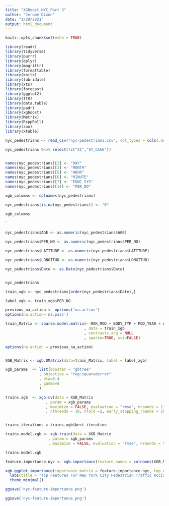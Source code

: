 ```yaml
---
title: "XGBoost_NYC_Part 3"
author: "Jerome Dixon"
date: "1/29/2021"
output: html_document
---
```


```r
knitr::opts_chunk$set(echo = TRUE)

library(readr)
library(tidyverse)
library(purrr)
library(dplyr)
library(magrittr)
library(formattable)
library(knitr)
library(lubridate)
library(xts) 
library(forecast) 
library(ggplot2) 
library(TTR)
library(data.table)
library(padr)
library(xgboost)
library(Matrix)
library(RcppRoll)
library(zoo)
library(xtable)


```

```r

nyc_pedestrians <- read_csv("nyc-pedestrians.csv", col_types = cols(.default = col_factor()))

nyc_pedestrians %<>% select(!c("X1","ST_CASE"))


names(nyc_pedestrians)[2] <- "DAY"
names(nyc_pedestrians)[3] <- "MONTH"
names(nyc_pedestrians)[5] <- "HOUR"
names(nyc_pedestrians)[6] <- "MINUTE"
names(nyc_pedestrians)[7] <- "FUNC_SYS"
names(nyc_pedestrians)[14] <- "PER_NO"

xgb_columns <- colnames(nyc_pedestrians)

nyc_pedestrians[is.na(nyc_pedestrians)] <- "0"

xgb_columns


```
`


```r


nyc_pedestrians$AGE <- as.numeric(nyc_pedestrians$AGE)

nyc_pedestrians$PER_NO <- as.numeric(nyc_pedestrians$PER_NO)

nyc_pedestrians$LATITUDE <- as.numeric(nyc_pedestrians$LATITUDE)

nyc_pedestrians$LONGITUD <- as.numeric(nyc_pedestrians$LONGITUD)

nyc_pedestrians$Date <- as.Date(nyc_pedestrians$Date)


nyc_pedestrians


```



```r


train_xgb <- nyc_pedestrians[order(nyc_pedestrians$Date),]

label_xgb <- train_xgb$PER_NO

previous_na_action <- options('na.action')
options(na.action='na.pass')

train_Matrix <- sparse.model.matrix(~ MAK_MOD + BODY_TYP + MOD_YEAR + AGE + DRINKING + RACE + LOCATION + DRIMPAIR
                                   , data = train_xgb
                                   , contrasts.arg = NULL
                                   , sparse=TRUE, sci=FALSE)

options(na.action = previous_na_action)


XGB_Matrix <- xgb.DMatrix(data=train_Matrix, label = label_xgb)

```


```r

xgb_params  <- list(booster = "gbtree"
               , objective = "reg:squarederror"
               , eta=0.4
               , gamma=0
               )


```

```r

trains.xgb  <- xgb.cv(data = XGB_Matrix
                  , param = xgb_params
                  , maximize = FALSE, evaluation = "rmse", nrounds = 11000
                  , nthreads = 10, nfold =2, early_stopping_rounds = 500)



```

```r

trains_iterations = trains.xgb$best_iteration

trains.model.xgb <- xgb.train(data = XGB_Matrix
                   , param = xgb_params
                   , maximize = FALSE, evaluation = "rmse", nrounds = trains_iterations)

trains.model.xgb


```


```r

feature.importance.nyc <- xgb.importance(feature_names = colnames(XGB_Matrix), model = trains.model.xgb)

xgb.ggplot.importance(importance_matrix = feature.importance.nyc, top_n = 20) +
  labs(title = "Top Features For New York City Pedestrian Traffic Accidents") +
  theme_minimal()

ggsave('nyc-feature-importance.png')


```


```r

ggsave('nyc-feature-importance.png')




```


